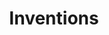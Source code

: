 ---
title: Inventions
description: Get the latest open-source advances in Engineering and technology.
tableOfContents: false
hero:
  tagline: Credits go to their respective owners, with links provided at the bottom.
---